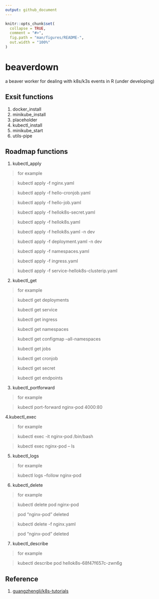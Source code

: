 ```yaml
---
output: github_document
---
```


<!-- README.md is generated from README.Rmd. Please edit that file -->

```r
knitr::opts_chunk$set(
  collapse = TRUE,
  comment = "#>",
  fig.path = "man/figures/README-",
  out.width = "100%"
)
```
# beaverdown
a beaver worker for dealing with k8s/k3s events in R (under developing)

## Exsit functions 

1. docker_install
2. minikube_install
3. placeholder
4. kubectl_install
5. minikube_start
6. utils-pipe

## Roadmap functions

1. kubectl_apply

> for example

> kubectl apply -f nginx.yaml

> kubectl apply -f hello-cronjob.yaml

> kubectl apply -f hello-job.yaml

> kubectl apply -f hellok8s-secret.yaml

> kubectl apply -f hellok8s.yaml

> kubectl apply -f hellok8s.yaml -n dev   

> kubectl apply -f deployment.yaml -n dev

> kubectl apply -f namespaces.yaml

> kubectl apply -f ingress.yaml

> kubectl apply -f service-hellok8s-clusterip.yaml

2. kubectl_get

> for example

> kubectl get deployments

> kubectl get service

> kubectl get ingress  

> kubectl get namespaces

> kubectl get configmap --all-namespaces

> kubectl get jobs

> kubectl get cronjob

> kubectl get secret

> kubectl get endpoints

3. kubectl_portforward

> for example

> kubectl port-forward nginx-pod 4000:80

4.kubectl_exec

> for example

> kubectl exec -it nginx-pod /bin/bash

> kubectl exec nginx-pod -- ls

5. kubectl_logs

> for example

> kubectl logs --follow nginx-pod

6. kubectl_delete

> for example

> kubectl delete pod nginx-pod 

> pod "nginx-pod" deleted

> kubectl delete -f nginx.yaml

> pod "nginx-pod" deleted

7. kubectl_describe

> for example

> kubectl describe pod hellok8s-68f47f657c-zwn6g

## Reference

1. [guangzhengli/k8s-tutorials](https://github.com/guangzhengli/k8s-tutorials)


